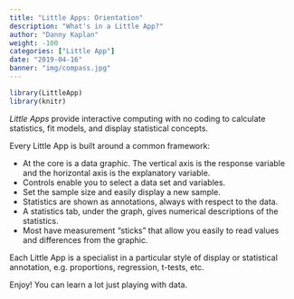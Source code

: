 ```yaml
---
title: "Little Apps: Orientation"
description: "What's in a Little App?"
author: "Danny Kaplan"
weight: -100
categories: ["Little App"]
date: "2019-04-16"
banner: "img/compass.jpg"
---
```


```r
library(LittleApp)
library(knitr)
```

*Little Apps* provide interactive computing with no coding to calculate statistics, fit models, and display statistical concepts.

Every Little App is built around a common framework:

* At the core is a data graphic. The vertical axis is the response variable and the horizontal axis is the explanatory variable. 
* Controls enable you to select a data set and variables. 
* Set the sample size and easily display a new sample.
* Statistics are shown as annotations, always with respect to the data.
* A statistics tab, under the graph, gives numerical descriptions of the statistics.
* Most have measurement "sticks" that allow you easily to read values and differences from the graphic.

Each Little App is a specialist in a particular style of display or statistical annotation, e.g. proportions, regression, t-tests, etc.

Enjoy! You can learn a lot just playing with data.

